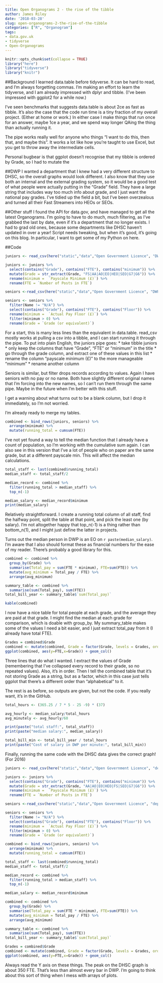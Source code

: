 ```yaml
---
title: Open Organograms 2 - the rise of the tibble
author: James Riley
date: '2018-03-28'
slug: open-organograms-2-the-rise-of-the-tibble
categories: ["R", "Organogram"]
tags:
- data.gov.uk
- tidyverse
- Open-Organograms
---
```


```r
knitr::opts_chunk$set(collapse = TRUE)
library("here")
library("tidyverse")
library("knitr")

```
##Background
I learned data.table before tidyverse. It can be hard to read, and I'm always forgetting commas. I'm making an effort to learn the tidyverse, and I am already impressed with dplyr and tibble. (I've been impressed with ggplot2 for a while now.)

I've seen benchmarks that suggests data.table is about 2ce as fast as tibble. It's also the case that the code run time is a tiny fraction of my overall project. (Either at home or work.) In either case I make things that run once for an answer, maybe 1ce a year, and we spend way longer QAing the thing than actually running it.

The pipe works really well for anyone who things "I want to do this, then that, and maybe this". It works a lot like how you're taught to use Excel, but you get to throw away the intermediate cells. 

Personal bugbear is that ggplot doesn't recognise that my tibble is ordered by Grade, so I had to mutate the 

##DWP
I wanted a department that I knew had a very different structure to DHSC, so the overall graphs would look different. I also know that they use both an internal and the external grading system, so it would be a good test of what people were actually putting in the "Grade" field. They have a large string that includes way too much info about grade, and I just want the national pay grades. I've tidied up the field a bit, but I've been overzealous and turned all their Fast Streamers into HEOs or SEOs. 

##Other stuff
I found the API for data.gov, and have managed to get all the latest Organograms. I'm going to have to do much, much filtering, as I've grabbed the last by date, even if it's a department that no longer exists. I had to grad old ones, because some departments like DHSC haven't updated in over a year! Script needs tweaking, but when it's good, it's going on this blog. In particular, I want to get some of my Python on here.

##Code

```r

juniors <- read_csv(here("static","data","Open Government Licence", "DWP Organogram 31-Sept-2017_2-junior.csv"))

juniors <- juniors %>%
  select(contains("Grade"), contains("FTE"), contains("minimum")) %>%
  mutate(Grade = str_extract(Grade, "FS|AA|AO|EO|HEO|SEO|G7|G6")) %>%
  rename(minimum =  `Payscale Minimum (£)`) %>%
  rename(FTE = `Number of Posts in FTE`) 

seniors <-read_csv(here("static","data","Open Government Licence", "DWP Organogram 31-Sept-2017_2-senior.csv"))

seniors <- seniors %>%
  filter(Name != "N/A") %>%
  select(contains("Grade"), contains("FTE"), contains("Floor")) %>%
  rename(minimum =  `Actual Pay Floor (£)`) %>%
  filter(minimum > 0) %>%
  rename(Grade = `Grade (or equivalent)`) 

```
For a start, this is many less lines than the equivalent in data.table. read_csv mostly works at pulling a csv into a tibble, and I can start running it through the pipe. To put into plain English, the juniors pipe goes:
* take tibble juniors
* only keep the columns that have "Grade", "FTE" or "minimum" in the title
* go through the grade column, and extract one of these values in this list 
* rename the column "payscale minimum (£)" to the more manageable "minimum"
* rename another column

Seniors is similar, but filter drops records according to values. Again I have seniors with no pay or no name. Both have slightly different original names that I'm forcing into the new names, so I can't run them through the same pipe. Maybe in the future when I'm better with this stuff.

I get a warning about what turns out to be a blank column, but I drop it immediately, so I'm not worried.

I'm already ready to merge my tables. 

```r
combined <- bind_rows(juniors, seniors) %>%
  arrange(minimum) %>%
  mutate(running_total = cumsum(FTE))
```
I've not yet found a way to tell the median function that I already have a count of population, so I'm working with the cumulative sum again. I can also see in this version that I've a lot of people who on paper are the same grade, but at a different payscale min. This will affect the median calculations.

```r

total_staff <- last(combined$running_total)
median_staff <- total_staff/2

median_record <- combined %>%
  filter(running_total > median_staff) %>%
  top_n(-1)

median_salary <- median_record$minimum
print(median_salary)
```
Relatively straightforward. I create a running total column of all staff, find the halfway point, split the table at that point, and pick the least one (by salary). I'm not altogether happy that top_n(-1) is a thing rather than bottom_n(1), and I might just define the latter in projects.

Turns out the median person in DWP is an EO on `r paste(median_salary)`. I'm aware that I also should format these as financial numbers for the ease of my reader. There's probably a good library for this.

```r
combined <- combined %>%
  group_by(Grade) %>%
  summarise(Total_pay = sum(FTE * minimum), FTE=sum(FTE)) %>%
  mutate(avg_minimum = Total_pay / FTE) %>%
  arrange(avg_minimum)

summary_table <- combined %>%
  summarise(sum(Total_pay), sum(FTE))
total_bill_year <- summary_table$`sum(Total_pay)`

kable(combined)
```


I now have a nice table for total people at each grade, and the average they are paid at that grade. I might find the median at each grade for comparison, which is doable with group_by. My summary_table makes some of the values I need a bit easier, and I just extract total_pay from it (I already have total FTE).



```r
Grades = combined$Grade
combined <- mutate(combined, Grade = factor(Grade, levels = Grades, ordered=TRUE))
ggplot(combined, aes(y=FTE,x=Grade)) + geom_col()

```
Three lines that do what I wanted. I extract the values of Grade (remembering that I've collapsed every record to their grade, so no repeated values). Also, it's in order. Then I tell the combined table that it's not storing Grade as a string, but as a factor, which in this case just tells ggplot that there's a different order than "alphabetical" to it. 


The rest is as before, so outputs are given, but not the code. If you really want, it's in the GitHub.
```r


total_hours <- (365.25 / 7 * 5 - 25 -9) * (37)

avg_hourly <- median_salary/total_hours 
avg_minutely <- avg_hourly/60

print(paste("total staff:", total_staff))
print(paste("median salary:", median_salary))

total_bill_min <- total_bill_year / total_hours
print(paste("Cost of salary in DWP per minute:", total_bill_min))

```



Finally, running the same code with the DHSC data gives the correct graph! (For 2016)
```r
juniors <- read_csv(here("static","data","Open Government Licence", "department-of-health__31-03-2016__dh_010416-DH-Organogram-junior.csv"))

juniors <- juniors %>%
  select(contains("Grade"), contains("FTE"), contains("minimum")) %>%
  mutate(Grade = str_extract(Grade, "AA|AO|EO|HEO|FS|SEO|G7|G6")) %>%
  rename(minimum =  `Payscale Minimum (£)`) %>%
  rename(FTE = `Number of Posts in FTE`) 

seniors <-read_csv(here("static","data","Open Government Licence", "department-of-health__31-03-2016__dh_010416-DH-Organogram-senior.csv"))

seniors <- seniors %>%
  filter(Name != "N/A") %>%
  select(contains("Grade"), contains("FTE"), contains("Floor")) %>%
  rename(minimum =  `Actual Pay Floor (£)`) %>%
  filter(minimum > 0) %>%
  rename(Grade = `Grade (or equivalent)`) 

combined <- bind_rows(juniors, seniors) %>%
  arrange(minimum) %>%
  mutate(running_total = cumsum(FTE))

total_staff <- last(combined$running_total)
median_staff <- total_staff/2

median_record <- combined %>%
  filter(running_total > median_staff) %>%
  top_n(-1)

median_salary <- median_record$minimum

combined <- combined %>%
  group_by(Grade) %>%
  summarise(Total_pay = sum(FTE * minimum), FTE=sum(FTE)) %>%
  mutate(avg_minimum = Total_pay / FTE) %>%
  arrange(avg_minimum)

summary_table <- combined %>%
  summarise(sum(Total_pay), sum(FTE))
total_bill_year <- summary_table$`sum(Total_pay)`

Grades = combined$Grade
combined <- mutate(combined, Grade = factor(Grade, levels = Grades, ordered=TRUE))
ggplot(combined, aes(y=FTE,x=Grade)) + geom_col()
```
Always read the Y axis on these things. The peak on the DHSC graph is about 350 FTE. That's less than almost every bar in DWP. I'm going to think about this sort of thing when I mess with arrays of plots.